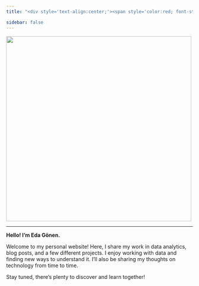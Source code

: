 ```yaml
---
title: "<div style='text-align:center;'><span style='color:red; font-style:italic;'>Welcome to My Analytics Lab</span></div>"

sidebar: false
---
```


![](assets/images/welcometotheclub.gif){fig-align="center" width="500px"}

------------------------------------------------------------------------

**Hello! I'm Eda Gönen.**

Welcome to my personal website! Here, I share my work in data analytics, blog posts, and a few different projects. I enjoy working with data and finding new ways to understand it. I’ll also be sharing my thoughts on technology from time to time.

Stay tuned, there’s plenty to discover and learn together!

